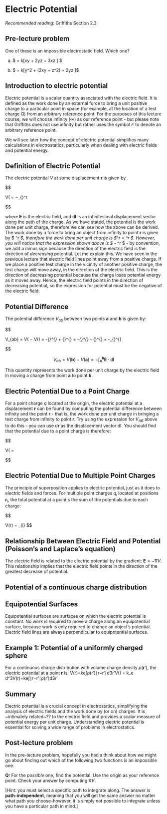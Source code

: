 \newcommand{\l}{\mathrm{\mathbf{l}}}
\newcommand{\E}{\mathrm{\mathbf{E}}}
\newcommand{\F}{\mathrm{\mathbf{F}}}
\newcommand{\r}{\mathrm{\mathbf{r}}}

\newcommand{\x}{\mathrm{\mathbf{x}}}
\newcommand{\y}{\mathrm{\mathbf{y}}}
\newcommand{\z}{\mathrm{\mathbf{z}}}

\newcommand{\a}{\mathrm{\mathbf{a}}}
\newcommand{\b}{\mathrm{\mathbf{b}}}

# Electric Potential

*Recommended reading*: Griffiths Section 2.3

## Pre-lecture problem

One of these is an impossible electrostatic field. Which one?

(a) $ \E = k[xy \hat{\x} + 2yz\hat{\y} + 3xz \hat{\z} ] $

(b) $ \E = k[y^2 \hat{\x} + (2xy + z^2)\hat{\y} + 2yz \hat{\z} ]$

## Introduction to electric potential


Electric potential is a scalar quantity associated with the electric field. It is defined as the work done by an external force to bring a unit positive charge to a particular point in space (for example, at the location of a test charge $Q$) from an arbitrary reference point.
For the purposes of this lecture course, we will choose infinity ($\infty$) as our reference point - but please note that Griffiths does not use infinity but rather uses the symbol $\mathcal{O}$ to denote an arbitrary reference point.  

We will see later how the concept of electric potential simplifies many calculations in electrostatics, particularly when dealing with electric fields and potential energy.

## Definition of Electric Potential

The electric potential $V$ at some displacement $\r$ is given by

$$ 

V(\r) = −\int_{\infty}^r \E \cdot \mathrm{d}\l 

$$ 


where $\E$ is the electric field, and $\mathrm{d}\l$  is an infinitesimal displacement vector along the path of the charge. As we have stated, the potential is the work done per unit charge, therefore we can see how the above can be derived. The work done by a force to bring an object from infinity to point $\r$ is given by $ \int_\infty^r \F \cdot \mathrm{d}\l$, therefore the work done per unit charge is $\int_\infty^r \frac{\F}{Q} \cdot \mathrm{d}\l = \int_\infty^r \E \cdot \mathrm{d}\l $. However, you will notice that the expression shown above is $ - \int_\infty^r \E \cdot \mathrm{d}\l $ - by convention, we add a minus sign because the direction of the electric field is the direction of *decreasing* potential. Let me explain this. We have seen in the previous lecture that electric field lines point away from a positive charge. If we place a positive test charge in the vicinity of another positive charge, the test charge will move away, in the direction of the electric field. This is the direction of decreasing potential because the charge loses potential energy as it moves away. Hence, the electric field points in the direction of decreasing potential, so the expression for potential must be the negative of the electric field. 

## Potential Difference

The potential difference $V_{ab}$ between two points $\a$ and $\b$ is given by: 

$$ 

V_{ab} = V(\b) − V(\a) = -\int_{\infty}^{\b} \E \cdot \mathrm{d} \l + \int_{\infty}^{\a} \E \cdot \mathrm{d} \l = -\int_{\infty}^{\b} \E \cdot \mathrm{d} \l - \int_{\a}^{\infty} \E \cdot \mathrm{d} \l =  -\int_{\a}^{\b} \E \cdot \mathrm{d} \l

$$


$$ V_{ab} = V(\b) − V(\a) = -\int_{\a}^{\b} \E \cdot \mathrm{d} \l $$

This quantity represents the work done per unit charge by the electric field in moving a charge from point $\a$ to point $\b$. 

## Electric Potential Due to a Point Charge

For a point charge $q$ located at the origin, the electric potential at a displacement $\r$ can be found by computing the potential difference between infinity and the point $\r$ - that is, the work done per unit charge in bringing a test charge from infinity to point $\r$. Try using the expression for $V_{AB}$ above to do this - you can use $\mathrm{d}\r$ as the displacement vector $\mathrm{d}\l$. You should find that the potential due to a point charge is therefore: 


$$ 

V(\r) = \frac{1}{4\pi\epsilon_0} \frac{q}{\r} 

$$ 


## Electric Potential Due to Multiple Point Charges

The principle of superposition applies to electric potential, just as it does to electric fields and forces. For multiple point charges $q_i$ located at positions $\r_i$, the total potential at a point \r is the sum of the potentials due to each charge: 

$$ 

V(r) = \frac{1}{4\pi \epsilon_0} \sum_{i} \frac{q_i}{|\r - \r_i|} $$

## Relationship Between Electric Field and Potential (Poisson's and Laplace's equation)

The electric field is related to the electric potential by the gradient: $\E = -\nabla V$. This relationship implies that the electric field points in the direction of the greatest decrease of potential.

## Potential of a continuous charge distribution

## Equipotential Surfaces

Equipotential surfaces are surfaces on which the electric potential is constant. No work is required to move a charge along an equipotential surface, because work is only required to change an object's potential. Electric field lines are always perpendicular to equipotential surfaces.

## Example 1: Potential of a uniformly charged sphere



<!--
Example 2.7 in Griffiths ed3. ADD DERIVATION HERE 
-->
For a continuous charge distribution with volume charge density $\rho(\r')$, the electric potential at a point $\mathbf{r}$ is: V(r)=ke∫ρ(r′)∣r−r′∣d3r′V(\mathbf{r}) = k_e \int \frac{\rho(\mathbf{r'})}{|\mathbf{r} - \mathbf{r'}|} d^3\mathbf{r'}V(r)=ke∫∣r−r′∣ρ(r′)d3r′


<!--
ADD DERIVATION HERE 
-->




## Summary
Electric potential is a crucial concept in electrostatics, simplifying the analysis of electric fields and the work done by (or on) charges. It is ~intimately related~?? to the electric field and provides a scalar measure of potential energy per unit charge. Understanding electric potential is essential for solving a wide range of problems in electrostatics.

## Post-lecture problem
In the pre-lecture problem, hopefully you had a think about how we might go about finding out which of the following two functions is an impossible one.

**Q:** For the *possible* one, find the potential. Use the origin as your reference point. 
Check your answer by computing $\nabla V$.

[Hint: you must select a specific path to integrate along. The answer is **path-independent**, meaning that you will get the same answer no matter what path you choose--however, it is simply not possible to integrate unless you have a particular path in mind.]
